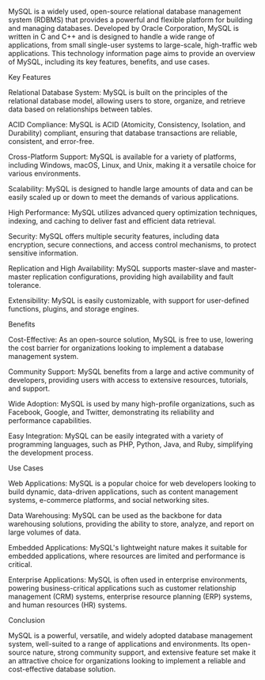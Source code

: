 MySQL is a widely used, open-source relational database management system (RDBMS) that provides a powerful and flexible platform for building and managing databases. Developed by Oracle Corporation, MySQL is written in C and C++ and is designed to handle a wide range of applications, from small single-user systems to large-scale, high-traffic web applications. This technology information page aims to provide an overview of MySQL, including its key features, benefits, and use cases.

Key Features

Relational Database System: MySQL is built on the principles of the relational database model, allowing users to store, organize, and retrieve data based on relationships between tables.

ACID Compliance: MySQL is ACID (Atomicity, Consistency, Isolation, and Durability) compliant, ensuring that database transactions are reliable, consistent, and error-free.

Cross-Platform Support: MySQL is available for a variety of platforms, including Windows, macOS, Linux, and Unix, making it a versatile choice for various environments.

Scalability: MySQL is designed to handle large amounts of data and can be easily scaled up or down to meet the demands of various applications.

High Performance: MySQL utilizes advanced query optimization techniques, indexing, and caching to deliver fast and efficient data retrieval.

Security: MySQL offers multiple security features, including data encryption, secure connections, and access control mechanisms, to protect sensitive information.

Replication and High Availability: MySQL supports master-slave and master-master replication configurations, providing high availability and fault tolerance.

Extensibility: MySQL is easily customizable, with support for user-defined functions, plugins, and storage engines.

Benefits

Cost-Effective: As an open-source solution, MySQL is free to use, lowering the cost barrier for organizations looking to implement a database management system.

Community Support: MySQL benefits from a large and active community of developers, providing users with access to extensive resources, tutorials, and support.

Wide Adoption: MySQL is used by many high-profile organizations, such as Facebook, Google, and Twitter, demonstrating its reliability and performance capabilities.

Easy Integration: MySQL can be easily integrated with a variety of programming languages, such as PHP, Python, Java, and Ruby, simplifying the development process.

Use Cases

Web Applications: MySQL is a popular choice for web developers looking to build dynamic, data-driven applications, such as content management systems, e-commerce platforms, and social networking sites.

Data Warehousing: MySQL can be used as the backbone for data warehousing solutions, providing the ability to store, analyze, and report on large volumes of data.

Embedded Applications: MySQL's lightweight nature makes it suitable for embedded applications, where resources are limited and performance is critical.

Enterprise Applications: MySQL is often used in enterprise environments, powering business-critical applications such as customer relationship management (CRM) systems, enterprise resource planning (ERP) systems, and human resources (HR) systems.

Conclusion

MySQL is a powerful, versatile, and widely adopted database management system, well-suited to a range of applications and environments. Its open-source nature, strong community support, and extensive feature set make it an attractive choice for organizations looking to implement a reliable and cost-effective database solution.
